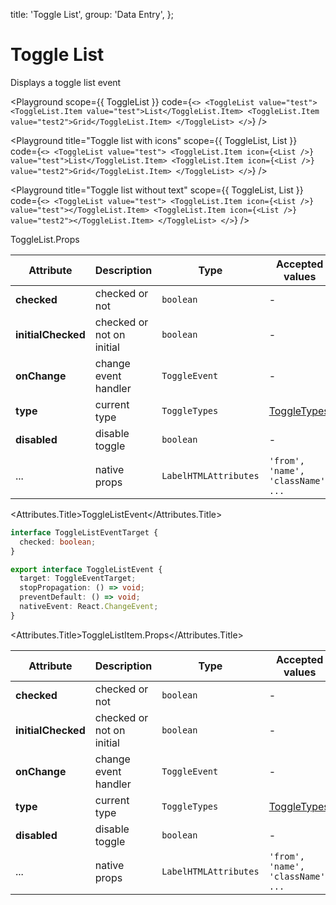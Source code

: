 
  title: 'Toggle List',
  group: 'Data Entry',
};

# Toggle List

Displays a toggle list event

<Playground
  scope={{ ToggleList }}
  code={`
<>
  <ToggleList value="test">
    <ToggleList.Item value="test">List</ToggleList.Item>
    <ToggleList.Item value="test2">Grid</ToggleList.Item>
  </ToggleList>
</>
`}
/>

<Playground
  title="Toggle list with icons"
  scope={{ ToggleList, List }}
  code={`
<>
  <ToggleList value="test">
    <ToggleList.Item icon={<List />} value="test">List</ToggleList.Item>
    <ToggleList.Item icon={<List />} value="test2">Grid</ToggleList.Item>
  </ToggleList>
</>
`}
/>

<Playground
  title="Toggle list without text"
  scope={{ ToggleList, List }}
  code={`
<>
  <ToggleList value="test">
    <ToggleList.Item icon={<List />} value="test"></ToggleList.Item>
    <ToggleList.Item icon={<List />} value="test2"></ToggleList.Item>
  </ToggleList>
</>
`}
/>

<Attributes edit="/app/components/toggle-list.mdx">
<Attributes.Title>ToggleList.Props</Attributes.Title>

| Attribute          | Description               | Type                  | Accepted values                    | Default   |
| ------------------ | ------------------------- | --------------------- | ---------------------------------- | --------- |
| **checked**        | checked or not            | `boolean`             | -                                  | -         |
| **initialChecked** | checked or not on initial | `boolean`             | -                                  | `false`   |
| **onChange**       | change event handler      | `ToggleEvent`         | -                                  | -         |
| **type**           | current type              | `ToggleTypes`         | [ToggleTypes](#toggletypes)        | `default` |
| **disabled**       | disable toggle            | `boolean`             | -                                  | `false`   |
| ...                | native props              | `LabelHTMLAttributes` | `'from', 'name', 'className', ...` | -         |

<Attributes.Title>ToggleListEvent</Attributes.Title>

```ts
interface ToggleListEventTarget {
  checked: boolean;
}

export interface ToggleListEvent {
  target: ToggleEventTarget;
  stopPropagation: () => void;
  preventDefault: () => void;
  nativeEvent: React.ChangeEvent;
}
```

<Attributes.Title>ToggleListItem.Props</Attributes.Title>

| Attribute          | Description               | Type                  | Accepted values                    | Default   |
| ------------------ | ------------------------- | --------------------- | ---------------------------------- | --------- |
| **checked**        | checked or not            | `boolean`             | -                                  | -         |
| **initialChecked** | checked or not on initial | `boolean`             | -                                  | `false`   |
| **onChange**       | change event handler      | `ToggleEvent`         | -                                  | -         |
| **type**           | current type              | `ToggleTypes`         | [ToggleTypes](#toggletypes)        | `default` |
| **disabled**       | disable toggle            | `boolean`             | -                                  | `false`   |
| ...                | native props              | `LabelHTMLAttributes` | `'from', 'name', 'className', ...` | -         |

</Attributes>
